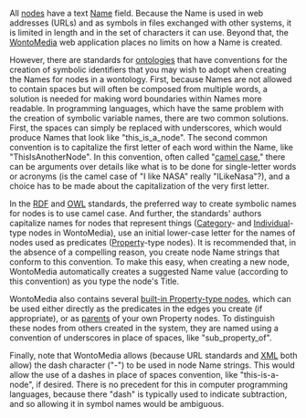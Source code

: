 <!-- Copyright (c)  2010  Glen E. Ivey
     Permission is granted to copy, distribute and/or modify this document
     under the terms of the GNU Free Documentation License, Version 1.3;
     with no Invariant Sections, no Front-Cover Texts, and no Back-Cover Texts.
     A copy of the license is in the file COPYING.DOCUMENTATION
  -->


All [[WmHelp:GlossaryAtoO#anchor_Node|nodes]] have a text [[WmHelp:GlossaryAtoO#anchor_Name|Name]] field.  Because the Name is used in web addresses (URLs) and as symbols in files exchanged with other systems, it is limited in length and in the set of characters it can use.  Beyond that, the [[WmHelp:GlossaryPtoZ#anchor_WontoMedia|WontoMedia]] web application places no limits on how a Name is created.

However, there are standards for [[WmHelp:GlossaryAtoO#anchor_Ontology|ontologies]] that have conventions for the creation of symbolic identifiers that you may wish to adopt when creating the Names for nodes in a wontology.  First, because Names are not allowed to contain spaces but will often be composed from multiple words, a solution is needed for making word boundaries within Names more readable.  In programming languages, which have the same problem with the creation of symbolic variable names, there are two common solutions.  First, the spaces can simply be replaced with underscores, which would produce Names that look like "this_is_a_node".  The second common convention is to capitalize the first letter of each word within the Name, like "ThisIsAnotherNode".  In this convention, often called "[http://en.wikipedia.org/wiki/Camel_case camel case]," there can be arguments over details like what is to be done for single-letter words or acronyms (is the camel case of "I like NASA" really "ILikeNasa"?), and a choice has to be made about the capitalization of the very first letter.

In the [[WmHelp:GlossaryPtoZ#anchor_RDF|RDF]] and [[WmHelp:GlossaryAtoO#anchor_OWL|OWL]] standards, the preferred way to create symbolic names for nodes is to use camel case.  And further, the standards' authors capitalize names for nodes that represent things ([[WmHelp:GlossaryAtoO#anchor_Category|Category]]- and [[WmHelp:GlossaryAtoO#anchor_Individual|Individual]]-type nodes in WontoMedia), use an initial lower-case letter for the names of nodes used as predicates ([[WmHelp:GlossaryPtoZ#anchor_Property|Property]]-type nodes).  It is recommended that, in the absence of a compelling reason, you create node Name strings that conform to this convention.  To make this easy, when creating a new node, WontoMedia automatically creates a suggested Name value (according to this convention) as you type the node's Title.

WontoMedia also contains several [[WmHelp:BuiltInRelationshipTypes|built-in Property-type nodes]], which can be used either directly as the predicates in the edges you create (if appropriate), or as [[WmHelp:GlossaryPtoZ#anchor_Parent|parents]] of your own Property nodes.  To distinguish these nodes from others created in the system, they are named using a convention of underscores in place of spaces, like "sub_property_of".

Finally, note that WontoMedia allows (because URL standards and [[WmHelp:GlossaryPtoZ#anchor_XML|XML]] both allow) the dash character ("-") to be used in node Name strings.  This would allow the use of a dashes in place of spaces convention, like "this-is-a-node", if desired.  There is no precedent for this in computer programming languages, because there "dash" is typically used to indicate subtraction, and so allowing it in symbol names would be ambiguous.
